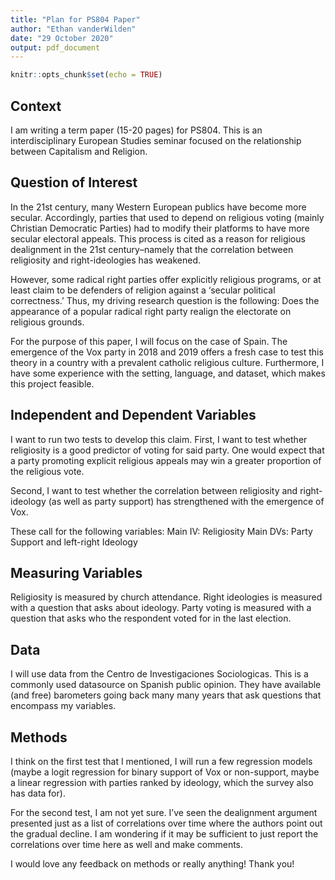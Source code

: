 ```yaml
---
title: "Plan for PS804 Paper"
author: "Ethan vanderWilden"
date: "29 October 2020"
output: pdf_document
---
```


```r
knitr::opts_chunk$set(echo = TRUE)
```

## Context
I am writing a term paper (15-20 pages) for PS804. This is an interdisciplinary European Studies seminar focused on the relationship between Capitalism and Religion. 

## Question of Interest
In the 21st century, many Western European publics have become more secular. Accordingly, parties that used to depend on religious voting (mainly Christian Democratic Parties) had to modify their platforms to have more secular electoral appeals. This process is cited as a reason for religious dealignment in the 21st century--namely that the correlation between religiosity and right-ideologies has weakened.

However, some radical right parties offer explicitly religious programs, or at least claim to be defenders of religion against a 'secular political correctness.' Thus, my driving research question is the following: Does the appearance of a popular radical right party realign the electorate on religious grounds. 

For the purpose of this paper, I will focus on the case of Spain. The emergence of the Vox party in 2018 and 2019 offers a fresh case to test this theory in a country with a prevalent catholic religious culture. Furthermore, I have some experience with the setting, language, and dataset, which makes this project feasible.


## Independent and Dependent Variables
I want to run two tests to develop this claim. First, I want to test whether religiosity is a good predictor of voting for said party. One would expect that a party promoting explicit religious appeals may win a greater proportion of the religious vote. 

Second, I want to test whether the correlation between religiosity and right-ideology (as well as party support) has strengthened with the emergence of Vox.

These call for the following variables: \newline
Main IV: Religiosity\newline
Main DVs: Party Support and left-right Ideology


## Measuring Variables
Religiosity is measured by church attendance. \newline
Right ideologies is measured with a question that asks about ideology. \newline
Party voting is measured with a question that asks who the respondent voted for in the last election.

## Data
I will use data from the Centro de Investigaciones Sociologicas. This is a commonly used datasource on Spanish public opinion. They have available (and free) barometers going back many many years that ask questions that encompass my variables.

## Methods
I think on the first test that I mentioned, I will run a few regression models (maybe a logit regression for binary support of Vox or non-support, maybe a linear regression with parties ranked by ideology, which the survey also has data for).

For the second test, I am not yet sure. I've seen the dealignment argument presented just as a list of correlations over time where the authors point out the gradual decline. I am wondering if it may be sufficient to just report the correlations over time here as well and make comments.

I would love any feedback on methods or really anything! Thank you!

